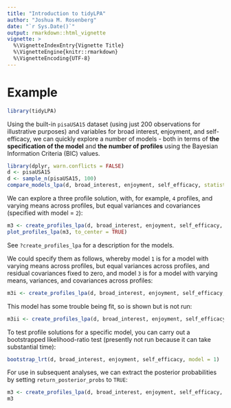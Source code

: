 ```yaml
---
title: "Introduction to tidyLPA"
author: "Joshua M. Rosenberg"
date: "`r Sys.Date()`"
output: rmarkdown::html_vignette
vignette: >
  %\VignetteIndexEntry{Vignette Title}
  %\VignetteEngine{knitr::rmarkdown}
  %\VignetteEncoding{UTF-8}
---
```


# Example

```r
library(tidyLPA)
```

Using the built-in `pisaUSA15` dataset (using just 200 observations for illustrative purposes) and variables for broad interest, enjoyment, and self-efficacy, we can quickly explore a number of models - both in terms of **the specification of the model** and **the number of profiles** using the  Bayesian Information Criteria (BIC) values.

```r
library(dplyr, warn.conflicts = FALSE)
d <- pisaUSA15
d <- sample_n(pisaUSA15, 100)
compare_models_lpa(d, broad_interest, enjoyment, self_efficacy, statistic = "BIC")
```

We can explore a three profile solution, with, for example, `4` profiles, and varying means across profiles, but equal variances and covariances (specified with model = `2`):

```r
m3 <- create_profiles_lpa(d, broad_interest, enjoyment, self_efficacy, n_profiles = 4, model = 2)
plot_profiles_lpa(m3, to_center = TRUE)
```

See `?create_profiles_lpa` for a description for the models.

We could specify them as follows, whereby model `1` is for a model with varying means across profiles, but equal variances across profiles, and residual covariances fixed to zero, and model `3` is for a model with varying means, variances, and covariances across profiles:

```r
m3i <- create_profiles_lpa(d, broad_interest, enjoyment, self_efficacy, n_profiles = 3, model = 1)
```

This model has some trouble being fit, so is shown but is not run:

```r
m3ii <- create_profiles_lpa(d, broad_interest, enjoyment, self_efficacy, n_profiles = 3, model = 3)
```

To test profile solutions for a specific model, you can carry out a bootstrapped likelihood-ratio test (presently not run because it can take substantial time):

```r
bootstrap_lrt(d, broad_interest, enjoyment, self_efficacy, model = 1)
```

For use in subsequent analyses, we can extract the posterior probabilities by setting `return_posterior_probs` to `TRUE`:

```r
m3 <- create_profiles_lpa(d, broad_interest, enjoyment, self_efficacy, n_profiles = 3, model = 2, return_posterior_probs = TRUE)
m3
```
